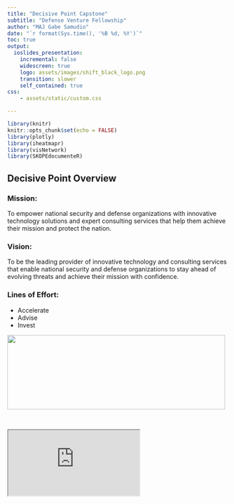 ```yaml
---
title: "Decisive Point Capstone"
subtitle: "Defense Venture Fellowship"
author: "MAJ Gabe Samudio"
date: "`r format(Sys.time(), '%B %d, %Y')`"
toc: true
output: 
  ioslides_presentation:
    incremental: false
    widescreen: true
    logo: assets/images/shift_black_logo.png
    transition: slower 
    self_contained: true
css: 
    - assets/static/custom.css

---
```


<script type="text/javascript">
    var SLIDE_CONFIG = {
      // Slide settings
      settings: {
                title: 'Decisive Point Capstone',
                        subtitle: 'Shift Defense Venture Fellowship',
                useBuilds: true,
        usePrettify: true,
        enableSlideAreas: true,
        enableTouch: true,
                        favIcon: 'assets/static/shift_purple_logo.png',
              },

      // Author information
      presenters: [
            {
        name:  'MAJ Gabe Samudio' ,
        company: '',
        gplus: '',
        twitter: '',
        www: '',
        github: ''
      },
            ]
    };
    
</script>

<style>
.forceBreak { -webkit-column-break-after: always; break-after: column; }
</style>

```r
library(knitr)
knitr::opts_chunk$set(echo = FALSE)
library(plotly)
library(iheatmapr)
library(visNetwork) 
library(SKOPEdocumenteR)
```

## Decisive Point Overview {.columns-2 .smaller}

### Mission: 
To empower national security and defense organizations with innovative technology solutions and expert consulting services that help them achieve their mission and protect the nation.

### Vision:
To be the leading provider of innovative technology and consulting services that enable national security and defense organizations to stay ahead of evolving threats and achieve their mission with confidence.

### Lines of Effort:
- Accelerate
- Advise
- Invest

<p class="forceBreak"></p>

<img src="assets/images/decisivePoint_portfolios.png" width="496.96" height="170"> 

<br>

<div class="videoWrapper">
  <iframe title="vimeo-player" src="https://player.vimeo.com/video/764632792?h=e6bdb037ce" border="0">
  </iframe>
</div>



<!-- ## Analytic Aimpoints -->

<!-- <div class="portion-mark-top"> -->
<!-- UNCLASSIFIED -->
<!-- </div> -->

<!-- <div class="portion-mark-bottom"> -->
<!-- UNCLASSIFIED -->
<!-- </div> -->

<!-- "We need to get to a place where our leaders care about data the same way they care about ammunition." GEN Austin Miller -->

<!-- ### Responsive -->
<!--  - able to extract insights at operational speed -->

<!-- ### Relevant -->
<!--  - able to deliver mission value and drive outcomes -->

<!-- ### Rigorous -->
<!--  - thorough, exhaustive, and accurate -->

<!-- ### Reusable -->
<!--  - consumable for other problems and by other practitioners -->


<!-- ## Using smaller text and background images{.smaller data-background=assets/images/platformImage_background.jpg data-background-size=cover} -->

<!-- <div class="portion-mark-top"> -->
<!-- UNCLASSIFIED -->
<!-- </div> -->

<!-- <div class="portion-mark-bottom"> -->
<!-- UNCLASSIFIED -->
<!-- </div> -->

<!-- "Data in the 21st Century is like Oil in the 18th Century: an immensely, untapped valuable asset. Like oil, for those who see Data’s fundamental value and learn to extract and use it there will be huge rewards." -->

<!-- ["Data is the New Oil"](https://www.wired.com/insights/2014/07/data-new-oil-digital-economy/) -->

<!-- **Joris Toonders**, WIRED 2014 -->

<!-- <br/ > -->

<!-- "More often than not, companies are not ready for AI. Maybe they hired their first data scientist to less-than-stellar outcomes, or maybe data literacy is not central to their culture. But the most common scenario is that they have not yet built the infrastructure to implement (and reap the benefits of) the most basic data science algorithms and operations, much less machine learning." -->


<!-- ["The AI Hierarchy of Needs"](https://medium.com/hackernoon/the-ai-hierarchy-of-needs-18f111fcc007) -->

<!-- **Monica Rogati**, Medium 2017 -->

<!-- ## Interactive Plot Example -->

<!-- <div class="portion-mark-top"> -->
<!-- UNCLASSIFIED -->
<!-- </div> -->

<!-- <div class="portion-mark-bottom"> -->
<!-- UNCLASSIFIED -->
<!-- </div> -->

<!-- ```{r, out.width = 800 ,echo=FALSE} -->
<!-- # Small fig.width -->
<!-- library(iheatmapr) -->
<!-- data(measles, package = "iheatmapr") -->

<!-- main_heatmap(measles, name = "Measles<br>Cases", x_categorical = FALSE, -->
<!--              layout = list(font = list(size = 8))) %>% -->
<!--   add_col_groups(ifelse(1930:2001 < 1961,"No","Yes"), -->
<!--                  side = "bottom", name = "Vaccine<br>Introduced?", -->
<!--                  title = "Vaccine?", -->
<!--                  colors = c("lightgray","blue")) %>% -->
<!--   add_col_labels(ticktext = seq(1930,2000,10),font = list(size = 8)) %>% -->
<!--   add_row_labels(size = 0.3,font = list(size = 6)) %>% -->
<!--   add_col_summary(layout = list(title = "Average<br>across<br>states"), -->
<!--                   yname = "summary")  %>% -->
<!--   add_col_title("Measles Cases from 1930 to 2001", side= "top") %>% -->
<!--   add_row_summary(groups = TRUE, -->
<!--                   type = "bar", -->
<!--                   layout = list(title = "Average<br>per<br>year", -->
<!--                                 font = list(size = 8))) -->
<!-- ``` -->




<!-- ## Two Column Layout{.smaller} -->

<!-- <div class="portion-mark-top"> -->
<!-- UNCLASSIFIED -->
<!-- </div> -->

<!-- <div class="portion-mark-bottom"> -->
<!-- UNCLASSIFIED -->
<!-- </div> -->

<!-- <div class="columns-2"> -->

<!-- ### Analytic Support -->

<!-- <br/> -->

<!-- ### Enterprise Data -->
<!-- - ADS: Industry caliber data lake -->

<!-- ### Enterprise Tools -->

<!-- - [DSE](https://skope-jhub.itss.forcenex.us/user/lab?): Secure, server-side R/Python/Zeppelin environments -->
<!-- - [JTTP](https://gitlab.master.forcenex.us/gap/skope?nav_source=navbar): Shared, robust, documented R and Python libraries -->

<!-- ### Tradecraft -->
<!--  - [KnowledgeHub](https://skopeknowledgehub-devel.itss.forcenex.us/): shared content to grow the community and push best practices horizontally -->

<!-- <br/> -->

<!-- <img src="assets/images/pipeline_enterprise_infrastructure.jpg" alt="Analytics Pipeline" width="500" height="300"> -->

<!-- </div> -->

